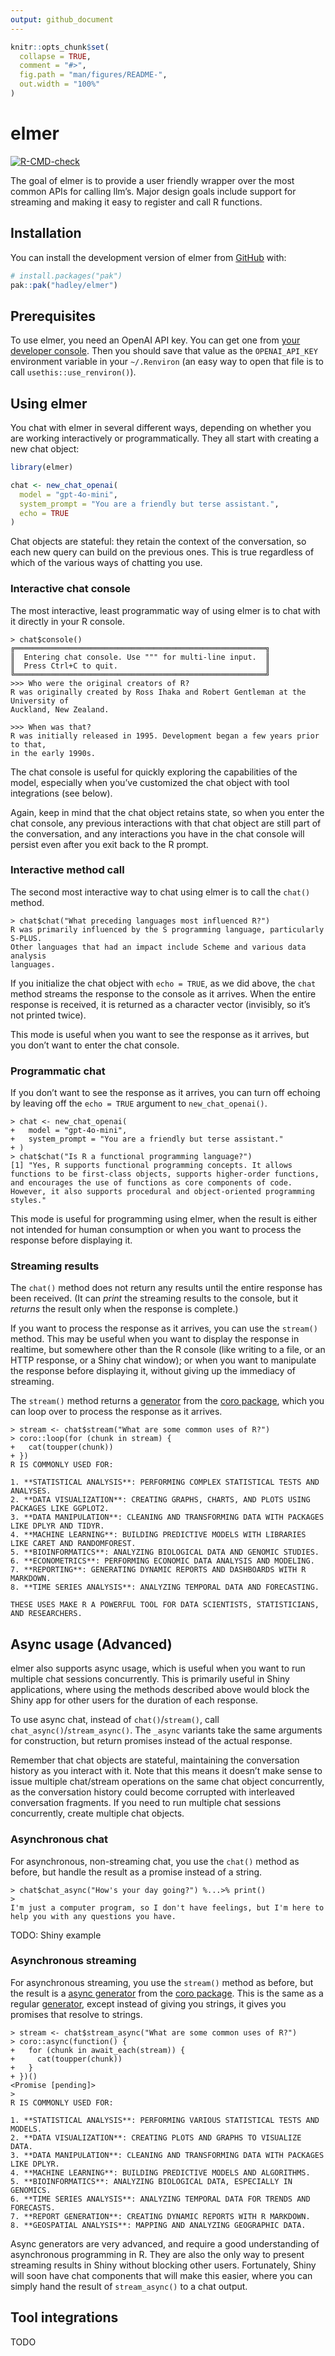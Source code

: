 ```yaml
---
output: github_document
---
```


<!-- README.md is generated from README.Rmd. Please edit that file -->

```r
knitr::opts_chunk$set(
  collapse = TRUE,
  comment = "#>",
  fig.path = "man/figures/README-",
  out.width = "100%"
)
```

# elmer

<!-- badges: start -->
[![R-CMD-check](https://github.com/hadley/elmer/actions/workflows/R-CMD-check.yaml/badge.svg)](https://github.com/hadley/elmer/actions/workflows/R-CMD-check.yaml)
<!-- badges: end -->

The goal of elmer is to provide a user friendly wrapper over the most common APIs for calling llm's. Major design goals include support for streaming and making it easy to register and call R functions.

## Installation

You can install the development version of elmer from [GitHub](https://github.com/) with:

``` r
# install.packages("pak")
pak::pak("hadley/elmer")
```

## Prerequisites

To use elmer, you need an OpenAI API key. You can get one from [your developer console](https://platform.openai.com/account/api-keys). Then you should save that value as the `OPENAI_API_KEY` environment variable in your `~/.Renviron` (an easy way to open that file is to call `usethis::use_renviron()`).

## Using elmer

You chat with elmer in several different ways, depending on whether you are working interactively or programmatically. They all start with creating a new chat object:

```r
library(elmer)

chat <- new_chat_openai(
  model = "gpt-4o-mini",
  system_prompt = "You are a friendly but terse assistant.",
  echo = TRUE
)
```

Chat objects are stateful: they retain the context of the conversation, so each new query can build on the previous ones. This is true regardless of which of the various ways of chatting you use.

### Interactive chat console

The most interactive, least programmatic way of using elmer is to chat with it directly in your R console.

```
> chat$console()
╔════════════════════════════════════════════════════════╗
║  Entering chat console. Use """ for multi-line input.  ║
║  Press Ctrl+C to quit.                                 ║
╚════════════════════════════════════════════════════════╝
>>> Who were the original creators of R?
R was originally created by Ross Ihaka and Robert Gentleman at the University of
Auckland, New Zealand.

>>> When was that?
R was initially released in 1995. Development began a few years prior to that,
in the early 1990s.
```

The chat console is useful for quickly exploring the capabilities of the model, especially when you've customized the chat object with tool integrations (see below).

Again, keep in mind that the chat object retains state, so when you enter the chat console, any previous interactions with that chat object are still part of the conversation, and any interactions you have in the chat console will persist even after you exit back to the R prompt.

### Interactive method call

The second most interactive way to chat using elmer is to call the `chat()` method.

```
> chat$chat("What preceding languages most influenced R?")
R was primarily influenced by the S programming language, particularly S-PLUS.
Other languages that had an impact include Scheme and various data analysis
languages.
```

If you initialize the chat object with `echo = TRUE`, as we did above, the `chat` method streams the response to the console as it arrives. When the entire response is received, it is returned as a character vector (invisibly, so it's not printed twice).

This mode is useful when you want to see the response as it arrives, but you don't want to enter the chat console.

### Programmatic chat

If you don't want to see the response as it arrives, you can turn off echoing by leaving off the `echo = TRUE` argument to `new_chat_openai()`.

```
> chat <- new_chat_openai(
+   model = "gpt-4o-mini",
+   system_prompt = "You are a friendly but terse assistant."
+ )
> chat$chat("Is R a functional programming language?")
[1] "Yes, R supports functional programming concepts. It allows functions to be first-class objects, supports higher-order functions, and encourages the use of functions as core components of code. However, it also supports procedural and object-oriented programming styles."
```

This mode is useful for programming using elmer, when the result is either not intended for human consumption or when you want to process the response before displaying it.

### Streaming results

The `chat()` method does not return any results until the entire response has been received. (It can _print_ the streaming results to the console, but it _returns_ the result only when the response is complete.)

If you want to process the response as it arrives, you can use the `stream()` method. This may be useful when you want to display the response in realtime, but somewhere other than the R console (like writing to a file, or an HTTP response, or a Shiny chat window); or when you want to manipulate the response before displaying it, without giving up the immediacy of streaming.

The `stream()` method returns a [generator](https://coro.r-lib.org/articles/generator.html) from the [coro package](https://coro.r-lib.org/), which you can loop over to process the response as it arrives.

```
> stream <- chat$stream("What are some common uses of R?")
> coro::loop(for (chunk in stream) {
+   cat(toupper(chunk))
+ })
R IS COMMONLY USED FOR:

1. **STATISTICAL ANALYSIS**: PERFORMING COMPLEX STATISTICAL TESTS AND ANALYSES.
2. **DATA VISUALIZATION**: CREATING GRAPHS, CHARTS, AND PLOTS USING PACKAGES LIKE GGPLOT2.
3. **DATA MANIPULATION**: CLEANING AND TRANSFORMING DATA WITH PACKAGES LIKE DPLYR AND TIDYR.
4. **MACHINE LEARNING**: BUILDING PREDICTIVE MODELS WITH LIBRARIES LIKE CARET AND RANDOMFOREST.
5. **BIOINFORMATICS**: ANALYZING BIOLOGICAL DATA AND GENOMIC STUDIES.
6. **ECONOMETRICS**: PERFORMING ECONOMIC DATA ANALYSIS AND MODELING.
7. **REPORTING**: GENERATING DYNAMIC REPORTS AND DASHBOARDS WITH R MARKDOWN.
8. **TIME SERIES ANALYSIS**: ANALYZING TEMPORAL DATA AND FORECASTING.

THESE USES MAKE R A POWERFUL TOOL FOR DATA SCIENTISTS, STATISTICIANS, AND RESEARCHERS.
```

## Async usage (Advanced)

elmer also supports async usage, which is useful when you want to run multiple chat sessions concurrently. This is primarily useful in Shiny applications, where using the methods described above would block the Shiny app for other users for the duration of each response.

To use async chat, instead of `chat()`/`stream()`, call `chat_async()`/`stream_async()`. The `_async` variants take the same arguments for construction, but return promises instead of the actual response.

Remember that chat objects are stateful, maintaining the conversation history as you interact with it. Note that this means it doesn't make sense to issue multiple chat/stream operations on the same chat object concurrently, as the conversation history could become corrupted with interleaved conversation fragments. If you need to run multiple chat sessions concurrently, create multiple chat objects.

### Asynchronous chat

For asynchronous, non-streaming chat, you use the `chat()` method as before, but handle the result as a promise instead of a string.

```
> chat$chat_async("How's your day going?") %...>% print()
>
I'm just a computer program, so I don't have feelings, but I'm here to help you with any questions you have.
```

TODO: Shiny example

### Asynchronous streaming

For asynchronous streaming, you use the `stream()` method as before, but the result is a [async generator](https://coro.r-lib.org/reference/async_generator.html) from the [coro package](https://coro.r-lib.org/). This is the same as a regular [generator](https://coro.r-lib.org/articles/generator.html), except instead of giving you strings, it gives you promises that resolve to strings.

```
> stream <- chat$stream_async("What are some common uses of R?")
> coro::async(function() {
+   for (chunk in await_each(stream)) {
+     cat(toupper(chunk))
+   }
+ })()
<Promise [pending]>
>
R IS COMMONLY USED FOR:

1. **STATISTICAL ANALYSIS**: PERFORMING VARIOUS STATISTICAL TESTS AND MODELS.
2. **DATA VISUALIZATION**: CREATING PLOTS AND GRAPHS TO VISUALIZE DATA.
3. **DATA MANIPULATION**: CLEANING AND TRANSFORMING DATA WITH PACKAGES LIKE DPLYR.
4. **MACHINE LEARNING**: BUILDING PREDICTIVE MODELS AND ALGORITHMS.
5. **BIOINFORMATICS**: ANALYZING BIOLOGICAL DATA, ESPECIALLY IN GENOMICS.
6. **TIME SERIES ANALYSIS**: ANALYZING TEMPORAL DATA FOR TRENDS AND FORECASTS.
7. **REPORT GENERATION**: CREATING DYNAMIC REPORTS WITH R MARKDOWN.
8. **GEOSPATIAL ANALYSIS**: MAPPING AND ANALYZING GEOGRAPHIC DATA.
```

Async generators are very advanced, and require a good understanding of asynchronous programming in R. They are also the only way to present streaming results in Shiny without blocking other users. Fortunately, Shiny will soon have chat components that will make this easier, where you can simply hand the result of `stream_async()` to a chat output.

## Tool integrations

TODO
